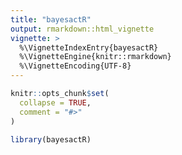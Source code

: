 ```yaml
---
title: "bayesactR"
output: rmarkdown::html_vignette
vignette: >
  %\VignetteIndexEntry{bayesactR}
  %\VignetteEngine{knitr::rmarkdown}
  %\VignetteEncoding{UTF-8}
---
```


```r
knitr::opts_chunk$set(
  collapse = TRUE,
  comment = "#>"
)
```

```r
library(bayesactR)
```
